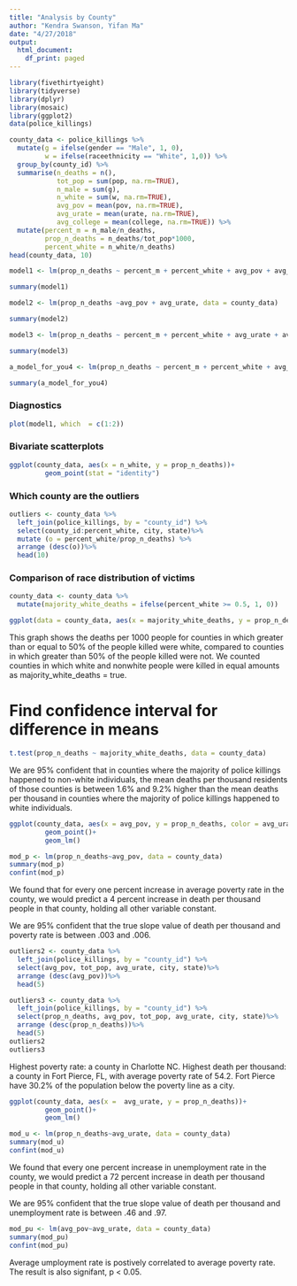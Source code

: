 ```yaml
---
title: "Analysis by County"
author: "Kendra Swanson, Yifan Ma"
date: "4/27/2018"
output: 
  html_document:
    df_print: paged 
---
```


```r
library(fivethirtyeight)
library(tidyverse)
library(dplyr)
library(mosaic)
library(ggplot2)
data(police_killings)
```

```r
county_data <- police_killings %>%
  mutate(g = ifelse(gender == "Male", 1, 0),
         w = ifelse(raceethnicity == "White", 1,0)) %>%
  group_by(county_id) %>%
  summarise(n_deaths = n(),
            tot_pop = sum(pop, na.rm=TRUE), 
            n_male = sum(g),
            n_white = sum(w, na.rm=TRUE),
            avg_pov = mean(pov, na.rm=TRUE),
            avg_urate = mean(urate, na.rm=TRUE),
            avg_college = mean(college, na.rm=TRUE)) %>%
  mutate(percent_m = n_male/n_deaths, 
         prop_n_deaths = n_deaths/tot_pop*1000,
         percent_white = n_white/n_deaths)
head(county_data, 10)
```

```r
model1 <- lm(prop_n_deaths ~ percent_m + percent_white + avg_pov + avg_urate + avg_college, data = county_data)

summary(model1)
```

```r
model2 <- lm(prop_n_deaths ~avg_pov + avg_urate, data = county_data)

summary(model2)
```

```r
model3 <- lm(prop_n_deaths ~ percent_m + percent_white + avg_urate + avg_college, data = county_data)

summary(model3)
```

```r
a_model_for_you4 <- lm(prop_n_deaths ~ percent_m + percent_white + avg_pov+ avg_college, data = county_data)

summary(a_model_for_you4)
```


### Diagnostics

```r
plot(model1, which  = c(1:2))
```

### Bivariate scatterplots


```r
ggplot(county_data, aes(x = n_white, y = prop_n_deaths))+
         geom_point(stat = "identity")
```

### Which county are the outliers

```r
outliers <- county_data %>%
  left_join(police_killings, by = "county_id") %>%
  select(county_id:percent_white, city, state)%>%
  mutate (o = percent_white/prop_n_deaths) %>%
  arrange (desc(o))%>%
  head(10)
```


### Comparison of race distribution of victims 

```r
county_data <- county_data %>%
  mutate(majority_white_deaths = ifelse(percent_white >= 0.5, 1, 0))
```

```r
ggplot(data = county_data, aes(x = majority_white_deaths, y = prop_n_deaths)) + geom_boxplot(aes(group = majority_white_deaths))
```
 
This graph shows the deaths per 1000 people for counties in which greater than or equal to 50% of the people killed were white, compared to counties in which greater than 50% of the people killed were not. We counted counties in which white and nonwhite people were killed in equal amounts as majority_white_deaths = true.

# Find confidence interval for difference in means

```r
t.test(prop_n_deaths ~ majority_white_deaths, data = county_data)
```

We are 95% confident that in counties where the majority of police killings happened to non-white individuals, the mean deaths per thousand residents of those counties is between 1.6%  and 9.2% higher than the mean deaths per thousand in counties where the majority of police killings happened to white individuals.


```r
ggplot(county_data, aes(x = avg_pov, y = prop_n_deaths, color = avg_urate))+
         geom_point()+
         geom_lm()

mod_p <- lm(prop_n_deaths~avg_pov, data = county_data)
summary(mod_p)
confint(mod_p)
```

We found that for every one percent increase in average poverty rate in the county, we would predict a 4 percent increase in death per thousand people in that county, holding all other variable constant.

We are 95% confident that the true slope value of death per thousand and poverty rate is between .003 and .006. 

```r
outliers2 <- county_data %>%
  left_join(police_killings, by = "county_id") %>%
  select(avg_pov, tot_pop, avg_urate, city, state)%>%
  arrange (desc(avg_pov))%>%
  head(5)

outliers3 <- county_data %>%
  left_join(police_killings, by = "county_id") %>%
  select(prop_n_deaths, avg_pov, tot_pop, avg_urate, city, state)%>%
  arrange (desc(prop_n_deaths))%>%
  head(5)
outliers2
outliers3
```

Highest poverty rate: a county in Charlotte NC.
Highest death per thousand: a county in Fort Pierce, FL, with average poverty rate of 54.2. Fort Pierce have 30.2% of the population below the poverty line as a city.

```r
ggplot(county_data, aes(x =  avg_urate, y = prop_n_deaths))+
         geom_point()+
         geom_lm()

mod_u <- lm(prop_n_deaths~avg_urate, data = county_data)
summary(mod_u)
confint(mod_u)
```

We found that every one percent increase in unemployment rate in the county, we would predict a 72 percent increase in death per thousand people in that county, holding all other variable constant.

We are 95% confident that the true slope value of death per thousand and unemployment rate is between .46 and .97. 

```r
mod_pu <- lm(avg_pov~avg_urate, data = county_data)
summary(mod_pu)
confint(mod_pu)
```

Average umployment rate is postively correlated to average poverty rate. The result is also signifant, p < 0.05. 
